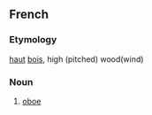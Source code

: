 ==French==
===Etymology===
[[haut]] [[bois]], high (pitched) wood(wind)

===Noun===
{{fr-noun|m||}}
#[[oboe]]